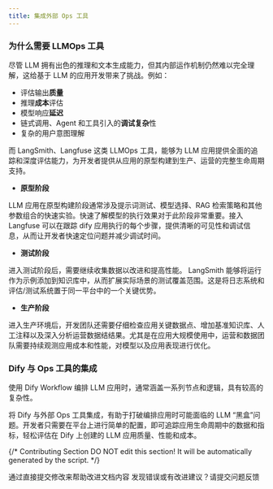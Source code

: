 ```yaml
---
title: 集成外部 Ops 工具
---
```


### 为什么需要 LLMOps 工具

尽管 LLM 拥有出色的推理和文本生成能力，但其内部运作机制仍然难以完全理解，这给基于 LLM 的应用开发带来了挑战。例如：

* 评估输出**质量**
* 推理**成本**评估
* 模型响应**延迟**
* 链式调用、Agent 和工具引入的**调试复杂**性
* 复杂的用户意图理解

而 LangSmith、Langfuse 这类 LLMOps 工具，能够为 LLM 应用提供全面的追踪和深度评估能力，为开发者提供从应用的原型构建到生产、运营的完整生命周期支持。

* **原型阶段**

LLM 应用在原型构建阶段通常涉及提示词测试、模型选择、RAG 检索策略和其他参数组合的快速实验。快速了解模型的执行效果对于此阶段非常重要。接入 Langfuse 可以在跟踪 dify 应用执行的每个步骤，提供清晰的可见性和调试信息，从而让开发者快速定位问题并减少调试时间。

* **测试阶段**

进入测试阶段后，需要继续收集数据以改进和提高性能。 LangSmith 能够将运行作为示例添加到知识库中，从而扩展实际场景的测试覆盖范围。这是将日志系统和评估/测试系统置于同一平台中的一个关键优势。

* **生产阶段**

进入生产环境后，开发团队还需要仔细检查应用关键数据点、增加基准知识库、人工注释以及深入分析运营数据结结果。尤其是在应用大规模使用中，运营和数据团队需要持续观测应用成本和性能，对模型以及应用表现进行优化。

### Dify 与 Ops 工具的集成

使用 Dify Workflow 编排 LLM 应用时，通常涵盖一系列节点和逻辑，具有较高的复杂性。

将 Dify 与外部 Ops 工具集成，有助于打破编排应用时可能面临的 LLM “黑盒”问题。开发者只需要在平台上进行简单的配置，即可追踪应用生命周期中的数据和指标，轻松评估在 Dify 上创建的 LLM 应用质量、性能和成本。

{/*
Contributing Section
DO NOT edit this section!
It will be automatically generated by the script.
*/}

<CardGroup cols="2">
    <Card
        title="编辑此页面"
        icon="pen-to-square"
        href="https://github.com/langgenius/dify-docs/edit/main/zh-hans/guides/monitoring/integrate-external-ops-tools/readme.mdx"
    >
        通过直接提交修改来帮助改进文档内容
    </Card>
    <Card
        title="提交问题"
        icon="github"
        href="https://github.com/langgenius/dify-docs/issues/new?title=文档问题%3A%20&body=%23%23%20问题描述%0A%3C%21--%20请简要描述您发现的问题%20--%3E%0A%0A%23%23%20页面链接%0Ahttps%3A%2F%2Fgithub.com%2Flanggenius%2Fdify-docs%2Fblob%2Fmain%2Fzh-hans/guides/monitoring/integrate-external-ops-tools%2Freadme.mdx%0A%0A%23%23%20建议修改%0A%3C%21--%20如果有具体的修改建议，请在此说明%20--%3E%0A%0A%3C%21--%20感谢您对文档质量的关注！%20--%3E"
    >
        发现错误或有改进建议？请提交问题反馈
    </Card>
</CardGroup>
